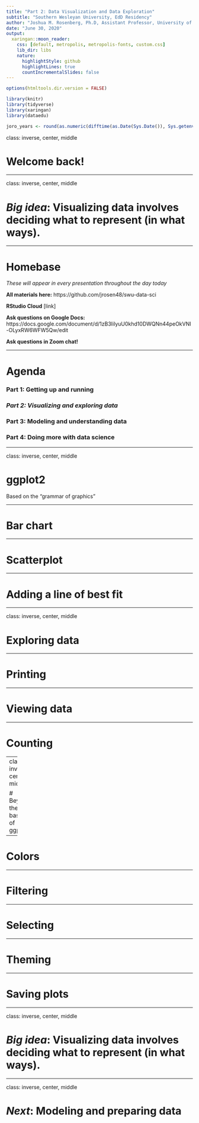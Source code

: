 ```yaml
---
title: "Part 2: Data Visualization and Data Exploration"
subtitle: "Southern Wesleyan University, EdD Residency"
author: "Joshua M. Rosenberg, Ph.D, Assistant Professor, University of Tennessee, Knoxville"
date: "June 30, 2020"
output:
  xaringan::moon_reader:
    css: [default, metropolis, metropolis-fonts, custom.css]
    lib_dir: libs
    nature:
      highlightStyle: github
      highlightLines: true
      countIncrementalSlides: false
---
```


```r
options(htmltools.dir.version = FALSE)

library(knitr)
library(tidyverse)
library(xaringan)
library(dataedu)

joro_years <- round(as.numeric(difftime(as.Date(Sys.Date()), Sys.getenv("joro_bday"), unit="weeks"))/52.25, 1)
```

class: inverse, center, middle

# Welcome back!

---

class: inverse, center, middle

# *Big idea*: Visualizing data involves deciding what to represent (in what ways).

--- 

# Homebase

*These will appear in every presentation throughout the day today*

**All materials here:**
https://github.com/jrosen48/swu-data-sci

**RStudio Cloud**
[link]

**Ask questions on Google Docs:**
https://docs.google.com/document/d/1zB3IilyuU0khd10DWQNn44peOkVNI-OLyxRW6WFW5Qw/edit

**Ask questions in Zoom chat!**

---

# Agenda

### Part 1: Getting up and running
### *Part 2: Visualizing and exploring data*
### Part 3: Modeling and understanding data
### Part 4: Doing more with data science

---

class: inverse, center, middle

# ggplot2

Based on the "grammar of graphics"

---

# Bar chart

---

# Scatterplot



---

# Adding a line of best fit

---

class: inverse, center, middle

# Exploring data

---

# Printing


---

# Viewing data


---

# Counting


---
class: inverse, center, middle

# Beyond the basics of ggplot2

---

# Colors

---

# Filtering

---

# Selecting

---

# Theming

---

# Saving plots

---

class: inverse, center, middle

# *Big idea*: Visualizing data involves deciding what to represent (in what ways).

---

class: inverse, center, middle

# *Next*: Modeling and preparing data